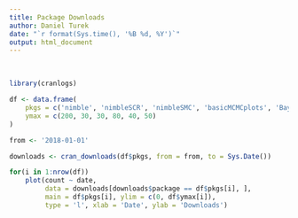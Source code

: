 ```yaml
---
title: Package Downloads
author: Daniel Turek
date: "`r format(Sys.time(), '%B %d, %Y')`"
output: html_document
---
```


<!---
danielturek.github.io/public/packageDownloads/packageDownloads.html
-->


\   

```r
library(cranlogs)

df <- data.frame(
    pkgs = c('nimble', 'nimbleSCR', 'nimbleSMC', 'basicMCMCplots', 'BayesNSGP', 'MATA'),
    ymax = c(200, 30, 30, 80, 40, 50)
)

from <- '2018-01-01'

downloads <- cran_downloads(df$pkgs, from = from, to = Sys.Date())

for(i in 1:nrow(df))
    plot(count ~ date,
         data = downloads[downloads$package == df$pkgs[i], ],
         main = df$pkgs[i], ylim = c(0, df$ymax[i]),
         type = 'l', xlab = 'Date', ylab = 'Downloads')
```



